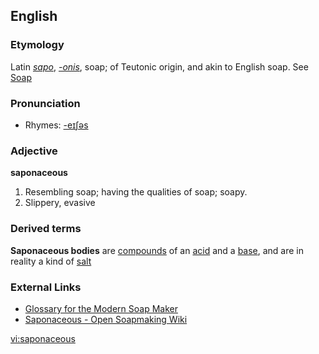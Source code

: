 ==English==

===Etymology===
Latin ''[[sapo]]'', ''[[-onis]]'', soap; of Teutonic origin, and akin to English soap. See [[Soap]]

===Pronunciation===
*Rhymes: [[Rhymes:English:-eɪʃəs|-eɪʃəs]]

===Adjective===
'''saponaceous'''

#Resembling soap; having the qualities of soap; soapy.
#Slippery, evasive
===Derived terms===
'''Saponaceous bodies''' are [[compound]]s of an [[acid]] and a [[base]], and are in reality a kind of [[salt]]

===External Links===

*[http://www.ccnphawaii.com/glossary.htm Glossary for the Modern Soap Maker]
*[http://saponaceo.us Saponaceous - Open Soapmaking Wiki]

[[vi:saponaceous]]